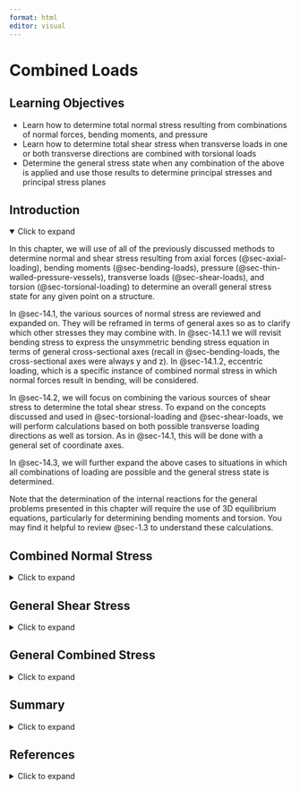 ```yaml
---
format: html
editor: visual
---
```


# Combined Loads {#sec-combined-loads}

::: {.callout-note icon="false"}
## Learning Objectives

-   Learn how to determine total normal stress resulting from combinations of normal forces, bending moments, and pressure
-   Learn how to determine total shear stress when transverse loads in one or both transverse directions are combined with torsional loads
-   Determine the general stress state when any combination of the above is applied and use those results to determine principal stresses and principal stress planes
:::

## Introduction {.unnumbered}

<details open>

<summary>Click to expand</summary>

In this chapter, we will use of all of the previously discussed methods to determine normal and shear stress resulting from axial forces (@sec-axial-loading), bending moments (@sec-bending-loads), pressure (@sec-thin-walled-pressure-vessels), transverse loads (@sec-shear-loads), and torsion (@sec-torsional-loading) to determine an overall general stress state for any given point on a structure.

In @sec-14.1, the various sources of normal stress are reviewed and expanded on. They will be reframed in terms of general axes so as to clarify which other stresses they may combine with. In @sec-14.1.1 we will revisit bending stress to express the unsymmetric bending stress equation in terms of general cross-sectional axes (recall in @sec-bending-loads, the cross-sectional axes were always y and z). In @sec-14.1.2, eccentric loading, which is a specific instance of combined normal stress in which normal forces result in bending, will be considered.

In @sec-14.2, we will focus on combining the various sources of shear stress to determine the total shear stress. To expand on the concepts discussed and used in @sec-torsional-loading and @sec-shear-loads, we will perform calculations based on both possible transverse loading directions as well as torsion. As in @sec-14.1, this will be done with a general set of coordinate axes.

In @sec-14.3, we will further expand the above cases to situations in which all combinations of loading are possible and the general stress state is determined.

Note that the determination of the internal reactions for the general problems presented in this chapter will require the use of 3D equilibrium equations, particularly for determining bending moments and torsion. You may find it helpful to review @sec-1.3 to understand these calculations.

</details>

## Combined Normal Stress {#sec-14.1}

<details>

<summary>Click to expand</summary>

All forms of normal stress previously discussed act in the longitudinal (also referred to as axial) direction except for the hoop stress from pressure. The longitudinal direction is the direction normal to the cross-sectional location of the point for which stress is being evaluated.

To be able to discuss directions and stress components in general terms, we will consider the loadings and stresses in terms of the longitudinal direction (L) at the point in the structure being considered, the centroidal vertical axis of the cross-section (V), and the centroidal horizontal axis of the cross-section (H). The specific axes that these terms refer to depends on how the axes are specified generally for a structure as well as the location of the point in question.

For example, consider the structure in @fig-14.1 with the x, y, z axes oriented at the origin as shown. For point P on the structure, the longitudinal axis is the x-axis and the vertical and horizontal axes of the cross-section are the y-axis and z-axis, respectively. On the other hand, for point Q, the longitudinal axis is the y-axis and the vertical and horizontal axes of the cross-section are the z-axis and x-axis, respectively.

![The longitudinal (L), horizontal (H), and vertical (V) axes depend on how the axes are arranged globally for the structure as well as the specific location of the point in question.](images/CH14%20PNGs/figure%2014.1.png){#fig-14.1 fig-align="center"}

We have seen that axial load, bending moments, and pressure all result in normal stresses. We can express the 2D normal stress state for any given point as:

$$
\sigma_L=\frac{\sum F_L}{A}+\sigma_{bending}+\frac{p r}{2 t}
$$

in the longitudinal direction and:

$$
\sigma_{hoop}=\frac{p r}{t}
$$

in the direction of the other planar axis of the point in question. For the example given in @fig-14.1, both points are in the x-y plane, but the hoop direction is the y direction for point P and the x direction for point Q.

In the above stress equation, F~L~ is the total force in the direction normal to the cross-section (same direction as the longitudinal direction). It is positive if the total normal force is tensile and negative if compressive. In addition, A is the cross-sectional area, p is the internal pressure, r is the inside radius of a pipe, and t is the wall thickness of a pipe. The pressure term will always be positive for internal pressure. Of course, for a solid cross-section, or a hollow cross-section with no pressure, the hoop stress and the last term of the longitudinal stress would be 0.

To help break down this analysis, @sec-14.1.1 presents further clarification on finding bending stress for general coordinate axes. @sec-14.1.2 discusses the specific combined loading case of an axial force that also results in bending.

### Generalized Bending Stress Equation {#sec-14.1.1}

In @sec-9.1 , an equation for bending stress based on having bending around the cross-sectional axes of y and z was derived. That equation is:

$$
\sigma_x=-\frac{M_z y}{I_z}+\frac{M_y z}{I_y}
$$

The negative sign in front of the M~z~ expression and the plus in front of the M~y~ expression are specifically related to the y and z cross-sectional axes as oriented as they were in @sec-bending-loads, with the z-axis positive horizontally to the left and the y axis positive vertically upwards. However, because cross-sectional axes for any given point on a structure can vary based on both how the global axes are specified and on the location of the point within the structure, we will need to know how to apply the bending stress equation for a general set of axes before we can combine this stress with other sources of normal stress.

In any given loading situation, the bending moments are the moments around the cross-sectional centroidal axes. If the cross-sectional centroidal axes are thought of generally as the vertical axis (V) and the horizontal axis (H) as shown in @fig-14.2, the resulting stress would be in the longitudinal direction (L), and we can express the unsymmetric bending stress equation as:

$$
\boxed{\sigma_{L(bending})= \pm\left|\frac{M_V d_H}{I_V}\right| \pm\left|\frac{M_H d_V}{I_H}\right|}
$$ {#eq-14.1}

| *where*
| *𝜎~𝐿~ = Bending stress in the longitudinal direction \[Pa, psi\]*
| *M~V~ = Bending moment around the vertical axis \[N⸱m, lb⸱in.\]*
| *M~H~ = Bending moment around the horizontal axis \[N⸱m, lb⸱in.\]*
| *d~H~ = Horizontal distance between the point on the cross-section for which the stress is being calculated and the V axis \[m, in.\]*
| *d~V~ = Vertical distance between the point on the cross-section for which the stress is being calculated and the H axis \[m, in.\]*
| *I~V~ = the moment of inertia about the vertical axis \[m^4^, in.^4^\]*
| *I~H~ = Area moment of inertia about the horizontal axis \[m^4^, in.^4^\]*

![General coordinate axes and the distances used in the bending stress equation](images/CH14%20PNGs/figure%2014.2.png){#fig-14.2 fig-align="center"}

The sign on each individual term needs to be determined by inspection of the bending direction. The side of the cross section that would be on the “inside” of the bend will be in compression and vice versa. @fig-14.3 illustrates the sense of the bending moment around the horizontal axis that would result in compression above the H axis and tension below. @fig-14.4 illustrates the sense of bending moment around the vertical axis that would result in tension to the left of the V axis and compression to the right. The bending moment is shown for a section above and below a cut on a vertical structure and to the left and right of a cut on a horizontally oriented structure. The opposite directions of bending moment would lead to the opposite signs of stress.

![Sense of bending moment around the horizontal (H) axis that would result in tension below the H axis and compression above](images/CH14%20PNGs/figure%2014.3.png){#fig-14.3 fig-align="center"}

![Sense of bending moment around the vertical (V) axis that results in tension to the left of the V axis and compression to the right](images/CH14%20PNGs/figure%2014.4.png){#fig-14.4 fig-align="center"}

If visualization is difficult, one can use the following tool:

1.  Draw the **applied** moment arrows around the V and H axes on the cross-section in the correct sense. Make sure to draw them such that they go over (or in front of) the bending axis (as opposed to under or behind)
2.  The side (top/bottom for moments around the H axis and left/right for the moments around the V axis) the arrows point into are the compressive sides and the sides the tails of the arrows are on are the tensile sides.

The use of this tool will be demonstrated for the bending stress calculation in @exm-14.1.

It will also be helpful to note that the bending stress for a point that lies directly on a centroidal axis will be zero for bending around that axis since the bending axis is the neutral axis for that direction of bending, as shown in @fig-14.5.

![Bending moments cause zero stress along the centroidal axis that they act around.](images/CH14%20PNGs/figure%2014.5.png){#fig-14.5 fig-align="center" width="369"}

::: {.callout-tip collapse="true" icon="false"}
## Example 14.1

::: {#exm-14.1}
<p>

</p>

The internal bending moments on a 32 mm diameter solid steel rod are found to be M~x~ = 376 kN mm and M~z~ = 204 kN mm as shown. Determine the bending stress at points P and Q.

![](images/CH14%20PNGs/example%2014.1%20part%201.png){fig-align="center" width="464"}

::: {.callout-tip collapse="true" icon="false"}
## Solution

Drawing the cross-section, we can see that the vertical axis of the cross section is the z-axis and the horizontal axis of the cross section is the x-axis. The resulting stress is in the longitudinal direction, which is the y-axis. The bending stress equation can then be expressed as:

$$
\sigma_y= \pm\left|\frac{M_z x}{I_z}\right| \pm\left|\frac{M_x z}{I_x}\right|
$$

The magnitudes of the bending moments are given. With the circular cross-section, the moment of inertia of both cross-sectional axes are:

$$
I_x=I_y=\frac{\pi}{4} r^4=\frac{\pi}{4}(16{~mm})^4=51.47 \times 10^3{~mm}^4=51.47 \times 10^{-9}{~m}^4
$$

For point P, because it is on the centroidal z-axis, we know that it experiences no stress from M~z~. Given the clockwise bending moment around the x-axis, the beam can be visualized as bending in a manner such that point P will be on the “inside” of the bend, or in compression.

If the visualization is difficult, we can also use the “tool” described in @sec-14.1. Noting that the applied moment in this case is in the same direction as the bending moment (since equilibrium dictates that the moment at the fixed support is opposite of what is applied and the bending moment is opposite of the fixed support, we can conclude that the bending moment and applied moment would be in the same direction), we can draw the moment arrow across the cross-section. Note that this arrow should be drawn going over the x-axis. Drawing the arrow on the cross-section in this way, we can see that the arrowhead would point towards P, so all points above the x-axis, including P, are in compression from this moment.

![](images/CH14%20PNGs/example%2014.1%20part%202.png){fig-align="center" width="443"}

The z distance from the x-axis to be P is the radius. We can then calculate the normal stress at point P to be:

$$
\sigma_{yP}=-\left|\frac{M_x z}{I_x}\right|=-\frac{376{~N}\cdot{m}*(0.016{~m})}{51.47 \times 10^{-9}{~m}^4}=-117{~MPa}
$$

Similarly, point Q will experience no stress from M~x~ since it is on the x-axis, but it will feel stress from M~z~. The x distance from the z-axis to point Q is also the radius. The sign on the stress can be determined by visualizing the bending to be as shown in the front view below and noting that point Q would be on the outside part of the bend. Alternatively, drawing the moment arrow on the cross-section as was done for point P above reveals that point Q is on the tail side of the arrow, so in tension.

![](images/CH14%20PNGs/example%2014.1%20part%203.png){fig-align="center" width="416"}

The normal stress at point Q is thus calculated to be:

$$
\sigma_{y Q}=+\left|\frac{M_z x}{I_z}\right|=\frac{204{~N}\cdot{m}*(0.016{~mm})}{51.47 \times 10^{-9}{~m}^4}=63.4{~MPa}
$$

**σ~yP~ = 116.9 MPa (compression)**

**σ~yQ~ = 63.4 MPa (tension)**
:::
:::
:::

### Eccentric Loading {#sec-14.1.2}

When the line of action of an axial load does not pass through the centroid of a cross section, it will result in both a normal reaction force and a bending moment. For example, consider the traffic light and corresponding free body diagram shown in @fig-14.6.

![The vertical pole is subject to direct axial stress and bending stress](images/CH14%20PNGs/figure%2014.6.png){#fig-14.6 fig-align="center"}

The vertical support pole is subjected to normal forces from the weights of the traffic lights (the weight of the horizontal poles, cameras, etc., are assumed to be negligible for this example) as well as to bending moments around both cross-sectional axes (x and z) that result from the fact that the weights are not directly centered on the centroidal axes of the support pole. The total normal stress in the longitudinal direction, σ~y~, at any given point on the pole would be given by the stress from the total normal force ($\frac{\sum F_y}{A}$) plus the bending stress from the bending moment around the z axis that results from W~1~ and W~2~ and the bending moment around the x axis that results from W~3~.

In terms of the general axes discussed in @sec-14.1.1, we have:

$$
\boxed{\sigma_L= \pm\left|\frac{F_L}{A}\right| \pm\left|\frac{M_V d_H}{I_V}\right| \pm\left|\frac{M_H d_V}{I_H}\right|}
$$ {#eq-14.2}

| *where*
| *𝜎~𝐿~ = Bending stress in the longitudinal direction \[Pa, psi\]*
| *F~L~ = Internal normal force in the longitudinal direction \[N, lb\]*
| *A = Cross-sectional area \[m^2^, in.^2^\]*
| *M~V~ = Bending moment around the vertical axis \[N⸱m, lb⸱in.\]*
| *M~H~ = Bending moment around the horizontal axis \[N⸱m, lb⸱in.\]*
| *d~H~ = Horizontal distance between the point on the cross-section for which the stress is being calculated and the V axis \[m, in.\]*
| *d~V~ = Vertical distance between the point on the cross-section for which the stress is being calculated and the H axis \[m, in.\]*
| *I~V~ = the moment of inertia about the vertical axis \[m^4^, in.^4^\]*
| *I~H~ = Area moment of inertia about the horizontal axis \[m^4^, in.^4^\]*

The sign for the first term is positive if the total force is tensile (directed away from the cross-section) and negative if the total force is compressive (pointed towards the cross-section).

@exm-14.2 and @exm-14.3 demonstrate the calculation of normal stress in eccentric loading problems.

@exm-14.4 goes through the process of calculating each of the components of normal stress and then combining them to determine the normal stress state at particular point.

::: {.callout-tip collapse="true" icon="false"}
## Example 14.2

::: {#exm-14.2}
<p>

</p>

The structure is subjected to vertical forces as shown. Determine the total normal stress at points P and Q on the cross-section of the vertical portion of the structure.

![](images/CH14%20PNGs/example%2014.2%20part%201.png){fig-align="center"}

::: {.callout-tip collapse="true" icon="false"}
## Solution

The generalized normal stress equation is:

$$
\sigma_L= \pm\left|\frac{F_L}{A}\right| \pm\left|\frac{M_V d_H}{I_V}\right| \pm\left|\frac{M_H d_V}{I_H}\right|
$$

In this case, the longitudinal axis (L) is the y-axis. The vertical axis of the cross-section (V) is the z-axis and the horizontal axis (H) is the x-axis.

To apply the equation, the internal reactions N, Mx, and Mz are needed. Since the internal reactions remain constant along the vertical portion of the structure, we can cut anywhere along its length to determine these internal reactions. The reaction moment around the x axis, Mx, can be determined to be 0 by inspection since all the forces pass through the centroidal x-axis of the cross-section. When finding the bending moments, it is important to remember that the moments needed are the moments around the centroidal axes of the cross-section.

![](images/CH14%20PNGs/exampe%2014.2%20part%202.png){fig-align="center" width="243"}

$$
\begin{gathered}
\sum F_y=N-75{~lb}-50{~lb}=0 \quad\rightarrow\quad N=125{~lb} \\
\sum M_z=(75{~lb}*15{~in.})-(50{~lb}*25{~in.})+M z=0 \quad\rightarrow\quad M z=125{~lb}\cdot{in.}
\end{gathered}
$$

Since both N and Mz are positive, the respective directions drawn on the FBD are confirmed to be correct. Thus, the normal force is compressive (pointed towards the cut section) and the bending moment is counterclockwise around the z-axis.

The total normal stress at point P can then be calculated with the following inputs:

$F_L = N = 125{~lbs}$

$A = 6{~in.}*8{~in.} = 48{~in.^2}$

$M_V = M_x = 125{~lb}\cdot{in.}$

$d_x =\text{ x-distance between point P and the z-axis} = 2{~in.}$

$I_z = \frac{1}{12}*(6{~in.})*(8{~in.^3}) = 256{~in.^4}$

The normal force N is compressive, so that term in the stress equation is made negative. With the counter-clockwise bending moment on the upper section, one can visualize that the bending would take on a “C” shape with point P on the outside of the bend, so point P would be in tension from the bending moment and that term in the equation is made positive.

As mentioned in @sec-14.1.1, another way to determine the sign on the bending stress is to draw the direction of the overall applied moment on the cross-section. In this case, the total applied moment around the z-axis is:

$$
\begin{aligned}
M=(75{~lb}*15{~in.})-(50{~lb}*25{~in.})&=-125{~lb}\cdot{in.} \\
&=125{~lb}\cdot{in.}~~\text{clockwise }
\end{aligned}
$$

Drawing the clockwise moment on the cross-section we see that the left side of the cross-section is on the tail side of the arrow, so we can conclude that all points to the left of the centroidal z-axis will be in tension. Note that for this tool to work, the arrow must always be drawn to be going “over” the axis as opposed to under.

![](images/CH14%20PNGs/exampe%2014.2%20part%203.png){fig-align="center" width="274"}

$$
\sigma_{yP}=-\left|\frac{125{~lb}}{48{~in.^2}}\right|+\left|\frac{(125{~lb}\cdot{in.})(2{~in.})}{256{~in.^4}}\right| \\
\sigma_{yP}=-1.63{~psi}
$$

The negative answer indicates that the stress is compressive.

To calculate the stress at point Q, all inputs to the equation remain the same except for dx. The x distance between the centroidal z-axis and point Q is 4 in. In addition, the sign on the bending stress is negative instead of positive since point K is on the inside of the bend (or on the arrow side of the cross-section drawn with the applied moment). Thus,

$$
\sigma_{yQ}=-\left|\frac{125{~lb}}{48{~in.^2}}\right|-\left|\frac{(125{~lb}\cdot{in.})(4{~in.})}{256{~in.^4}}\right| \\
\sigma_{yQ}=-4.56{~psi}
$$

**σyP = -3.49 psi, σyQ = -6.42 psi**
:::
:::
:::

::: {.callout-tip collapse="true" icon="false"}
## Example 14.3

::: {#exm-14.3}
<p>

</p>

A force pulls up on point P on the post with rectangular cross section as shown. Determine the normal stress at point A.

![](images/CH14%20PNGs/example%2014.3%20part%201.png){fig-align="center"}

::: {.callout-tip collapse="true" icon="false"}
## Solution

In this problem, there are three sources of normal stress: the bending stress from bending around the y axis, the bending stress from bending around the x axis, and the axial stress from the 180 kN force acting normal to the cross-section.

For the given loading, the internal reactions will be the same for any z location, so we can make a cut anywhere to determine the bending moment and normal force reaction

$$
\begin{aligned}
&\sum M_X=(180{~kN}*50{~mm})+M_x=0 \quad\rightarrow\quad M_X=-9000{~kN}\cdot{mm} \\
&\sum M_Z=(180{~kN}*40{~mm})+M_z=0 \quad\rightarrow\quad M_Z=-7200{~kN}\cdot{mm} \\
&\sum F_Y=180{~kN}-N=0 \quad\rightarrow\quad N=180{~kN}
\end{aligned}
$$

![](images/CH14%20PNGs/example%2014.3%20part%202.png){fig-align="center" width="230"}

By inspection of the applied moments, we can visualize that the bending around the x-axis is such that the post would bend towards us and points along the back edge where point A is would be in tension.

We can also visualize that the bending around the z-axis is such that the post would bend in a backwards C shape and points to the left of the centroidal z-axis would be in compression. We can also observe the the normal force reaction is tensile.

Applying the generalized normal stress equation (with the pressure term omitted):

$$
\sigma_{L A}= \pm\left|\frac{F_L}{A}\right| \pm\left|\frac{M_V d_H}{I_V}\right| \pm\left|\frac{M_H d_V}{I_H}\right|
$$

In this case, the longitudinal axis of the post is the y-axis, the vertical axis of the cross-section is the y-axis, and the horizontal axis of the cross-section is x-axis. The dH in the equation is the x distance between centroidal z-axis and point A. The dV in the equation is the z distance between the centroidal x-axis and point A.

$$
\begin{aligned}
&\sigma_{yA}=\left|\frac{N}{A}\right|-\left|\frac{M_z d_x}{I_z}\right|+\left|\frac{M_x d_z}{I_x}\right| \\
&\sigma_{yA}=\left|\frac{180,000{~N}}{(0.2{~m})(0.15{~m})}\right| \left|\frac{7200{~N}\cdot{m}*0.085{~m}}{\frac{1}{12}(0.15{~m})(0.2 {~m})^3}\right|+\left| \frac{9000{~N}\cdot{m}*0.075{~m})}{\frac{1}{12}(0.2{~m})(0.15{~m})^3}\right| \\
&\sigma_{y A}=11.9{~MPa}
\end{aligned}
$$

The stress works out to be positive and therefore tensile.

**σ~yA~ =11.9 MPa**
:::
:::
:::

::: {.callout-tip collapse="true" icon="false"}
## Example 14.4

::: {#exm-14.4}
<p>

</p>

For the pressurized pipe loaded as shown, determine the normal stresses at point H. Noting that there would be no shear stress at point H for this loading, represent the general stress state of point H on a stress element. The pipe has an outside diameter of 200 mm and a wall thickness of 10 mm. The load Pz = 18 kN and the internal pressure in the pipe is 1500 kPa.

![](images/CH14%20PNGs/example%2014.4%20part%201.png){fig-align="center" width="423"}

::: {.callout-tip collapse="true" icon="false"}
## Solution

Consider the general normal stress equation:

$$
\sigma_L= \pm\left|\frac{F_L}{A}\right| \pm\left|\frac{M_V d_H}{I_V}\right| \pm\left|\frac{M_H d_V}{I_H}\right| \pm \frac{p r}{2 t}
$$

In this problem, the longitudinal direction is the z direction and the horizontal and vertical axes of the cross-section where H is located are the x-axis and y-axis, respectively. Since there is pressure loading in this problem, there is also normal stress in the hoop direction (x and y-directions).

So we have:

$$
\begin{aligned}
\sigma_{long} & = \pm\left|\frac{F_z}{A}\right| \pm\left|\frac{\left|M_y d_x\right|}{I_y}\right| \pm\left|\frac{\mid M_x d_y}{I_x}\right| \pm \frac{p r}{2 t} \\
\sigma_{hoop} & =\frac{p r}{t}
\end{aligned}
$$

Cutting through the part of the pipe where point H is located and applying equilibrium provides the following results for the internal reactions:

![](images/CH14%20PNGs/example%2014.4%20part%202.png){fig-align="center" width="243"}

$$
\begin{aligned}
&\sum F_y=N-18{~kN}=0 \quad\rightarrow\quad N=18{~kN} \\
&\sum M_y=(18{~kN}*1.8{~m})+M_y=0 \quad\rightarrow\quad M_y=-32.4{~kN}\cdot{m}
\end{aligned}
$$

Note that force is only applied in the z-direction so no other force reactions were drawn. There is also no force that results in a moment around the x-axis or z-axis, so Mx and Mz were also omitted from the FBD.

The normal force is positive based on the drawn direction, so it is compressive. The bending moment around the y-axis was drawn counterclockwise around the y axis, but the result is negative, so the bending moment is actually clockwise. However, since point H lies on the y-axis, there will be no stress at point H from this bending moment. 

Thus the longitudinal stress (z-direction) becomes:

$$
\begin{aligned}
\sigma_{long}&=-\left|\frac{F_L}{A}\right|+\frac{pr}{2t} \\
&=-\frac{18,000{~N}}{\pi\left(0.1^2-0.09^2\right){~m^2}}+\frac{(1,500,000{~Pa})(0.1{~m})}{2(0.01{~m})} \\
&=4.48{~MPa}
\end{aligned}
$$

The hoop stress (x-direction) is:

$$
\sigma_{hoop}=\frac{pr}{t}=\frac{(1,500,000{~Pa})(0.1{~m})}{0.01{~m}}=15{~MPa}
$$

Now we can sketch a stress element at point H in the x-z plane.

![](images/CH14%20PNGs/example%2014.4%20part%203.png){fig-align="center" width="301"}
:::
:::
:::

::: {.callout-warning icon="false"}
## Step-by-step: **Combined normal stress**

1.  Identify the longitudinal axis based on the global coordinate axes for the structure and the location of the point. Remember that all but the stress components except the pressure related hoop stress will act in the longitudinal direction.

2.  Cut the structure at the point of interest and determine the internal reactions.

    -   The sum of the forces in the longitudinal direction will give the total normal force.

    -   The sum of the moments about each of the cross-sectional centroidal axes will give the bending moments, MV about the vertical axis and MH about the horizontal axis.

3.  Determine the normal stress in the longitudinal direction based directly on the normal force, $\sigma_L=\frac{F_L}{A}$

4.  For each bending moment axis for which the bending moment is not zero and the point in question does not lie on the bending axis, determine the moment of inertia about that axis and determine the perpendicular distance between the point and the bending axis.

5.  Sub in the values from the steps 2b and 4 in the general bending stress equation:\
    $$
    \sigma_{L(bending)}= \pm\left|\frac{M_V d_H}{I_V}\right| \pm\left|\frac{\mid M_H d_V}{I_H}\right|
    $$\
    Determine the sign by visualization of the bending shape or by drawing the moment on the cross-section and using the tool described in @sec-14.1.1.

6.  If there is applied pressure, determine the longitudinal stress from pressure, $\sigma_L=\frac{p r}{2 t}$ Add the stresses calculated in steps 3, 5, and 6 to get the total longitudinal normal stress,\
    $$
    \sigma_L= \pm\left|\frac{N}{A}\right| \pm\left|\frac{M_V d_H}{I_V}\right|+\left|\frac{M_H d_V}{I_H}\right|+\frac{p r}{2 t}
    $$

7.  If there is pressure, calculate the hoop stress to get the normal stress in the direction of the other planar axis of the point:\
    $$
    \sigma_{hoop}=\frac{p r}{t}
    $$
:::

</details>

## General Shear Stress {#sec-14.2}

<details>

<summary>Click to expand</summary>

Shear stress due to torsion was discussed in @sec-torsional-loading while shear stress due to transverse loading was discussed in @sec-shear-loads. In this section, the considerations that go into determining the total shear stress that arise when both forms of loading will be discussed.

### Shear Stress due to Torsion {#sec-14.2.1}

As discussed in @sec-6.1, shear stress due to torsion can be calculated as:

$$
\tau_{(torsional)}=\frac{T \rho}{J}
$$

For general problems, one may need to calculate T, so it is important to remember that torque is the moment about the longitudinal axis of a body, or that component of the moment that causes the body to twist. Since this form of shear stress will be combined with transverse shear stress to get the total, understanding the sign on the shear stress will be important.

Recall that when a stress element is drawn, a positive shear stress is one for which the shear stress arrow goes in the positive vertical direction on a positive vertical face and in the positive horizontal direction on a positive horizontal face. The positive or negative directions and faces are established by the positive sense of the axes which define the plane the point is in.

To determine which way a shear stress arrow would be drawn for a given stress element, one must cut the body at one edge of the stress element and visualize the direction in which the load would be applied across the cut.

For example, in @fig-14.7, when the cylinder is cut at the top of the stress element, we examine the bottom section of the cylinder and note that the reaction torque at the cut surface goes in the opposite direction to that which is applied at the bottom surface. This results in a counterclockwise reaction torque at the cut which means that the top section tends to want to twist (and exert a force) from left to right across the top element edge. If the vertical axis is positive upwards, the top face is a positive face. In addition, if the horizontal axis is positive to the right, the rightwards shear force arrow is in the positive direction. Together this means that the shear stress can be concluded to be positive since we would have a positive shear force on a positive face.

Similarly, when the cut is made at the bottom edge of the element, we can examine the top section of the cylinder for which equilibrium dictates that there is a clockwise reaction moment at the cut edge. This means that the bottom section tends to want twist from right to left across the bottom element edge. If the vertical axis is positive upwards so that the top face is a positive face, and the horizontal axis is positive to the right, the leftwards shear force would be a negative force acting on a negative face, so the shear stress would still be concluded to be positive.

![Signs for shear stress](images/CH14%20PNGs/figure%2014.7.png){#fig-14.7 fig-align="center" width="430"}

### Shear Stress due to Transverse Shear {#sec-14.2.2}

In @sec-shear-loads, the equation $\tau=\frac{V Q}{I t}$ was evaluated to find the shear stress due to transverse shear force V. In that chapter, only one direction of shear force was considered for each problem and the sign on shear stress was not considered. For general loading, we may have two directions of transverse shear force corresponding to the two cross-sectional axes directions, as shown in @fig-14.8, so we will need to apply the transverse shear stress equation for both directions and also understand the signs so that we can combine them with each other and with the torsional shear stress.

![Shear forces in two directions on cross-section](images/CH14%20PNGs/figure%2014.8.png){#fig-14.8 fig-align="center" width="386"}

When applying the transverse shear stress equations for specific directions of shear force, it is helpful to keep the following in mind:

1.  The cut one makes to determine the first moment of area Q will be perpendicular to the direction of shear force.
2.  The area moment of inertia will be the moment of inertia around the axis perpendicular to the shear force.
3.  The thickness, as before, refers to the thickness of the solid part of the cross section that one cuts through to calculate Q.

Using the same reference axes as with the general normal stress equation (H for horizontal centroidal axis and V for vertical centroidal axis), the transverse shear stress equation can be written as follows:

$$
\boxed{\tau_{(transverse)}= \pm\left|\frac{V_H Q_V}{I_V t_V}\right| \pm\left|\frac{V_V Q_H}{I_H t_H}\right|}
$$ {#eq-14.3}

| *where*
| *𝜏~(transverse)~ = Transverse shear stress at point of interest \[Pa, psi\]*
| *V~H~ = Internal horizontal shear force \[N, lb\]*
| *V~V~ = Internal vertical shear force \[N, lb\]*
| *Q~V~ = First moment of area about the vertical axis passing through the point of interest \[m^3^, in.^3^\]*
| *Q~H~ = First moment of area about the horizontal axis passing through the point of interest \[m^3^, in.^3^\]*
| *I~V~ = Area moment of inertia about the vertical centroidal axis \[m^4^, in.^4^\]*
| *I~H~ = Area moment of inertia about the horizontal centroidal axis \[m^4^, in.^4^\]*
| *t~V~ = Vertical thickness of the cross-section \[m, in.\]*
| *t~H~ = Horizontal thickness of the cross-section \[m, in.\]*

The signs on the shear stress are determined similarly to the manner described in @sec-14.2.1 for torsion. The direction of the internal shear force is determined by equilibrium and this direction relative to the positive axes and faces on the stress element are used to establish direction.

It will be helpful to note that for any point on a cross-section that is on an edge that a transverse shear force goes through (or for a circular cross-section, any point on the outer diameter that lies in the path of the force), the transverse shear stress due to that direction of shear force is 0. This is illustrated in @fig-14.9. This is because the specified points would be on free surfaces in these cases. For example, for a vertical shear force, the bending would be around the horizontal axis, so the top and bottom surfaces would be considered free surfaces with no shear force acting above the top surface or below the bottom surface. The same would hold true for the left and right surfaces in the case of a horizontal shear forces that would result in bending around the vertical axis.

![Locations of zero transverse shear stress](images/CH14%20PNGs/figure%2014.9.png){#fig-14.9 fig-align="center" width="513"}

@exm-14.5 demonstrates the calculation of transverse shear stress with multiple directions of shear force.

::: {.callout-tip collapse="true" icon="false"}
## Example 14.5

::: {#exm-14.5}
<p>

</p>

Two forces are applied to a rectangular post as shown. Determine the shear stress at points P and S.

![](images/CH14%20PNGs/example%2014.5%20part%201.png){fig-align="center" width="497"}

::: {.callout-tip collapse="true" icon="false"}
## Solution

To find shear stresses at points P and Q, which are at the same vertical location on the post, we must first cut the post at that vertical location and find the internal reactions by applying equilibrium. The illustration below shows the section below the cut made at the cross-section where points P and Q are located. The reactions at the support due to the applied loading must be in the opposite direction to the loading for equilibrium and the internal reactions at the cut section will be opposite to the support reactions. Note that there are also bending moments around the x and y axes due to the applied forces, but those result in normal stress, not shear stress.

![](images/CH14%20PNGs/example%2014.5%20part%202.png){fig-align="center" width="247"}

Given that there is no torsion in this problem, the general shear stress equation can be written:

$$
\tau= \pm\left|\frac{V_H Q_V}{I_V t_V}\right| \pm\left|\frac{V_V Q_H}{I_H t_H}\right|
$$

Where the horizontal axis of the cross-section is the y–axis and the vertical axis of the cross section is the x-axis.

For any point on the cross-section, we can substitute:

$V_H = V_y = 78{~kN}$

$V_V = V_x = 94{~kN}$

$I_H=I_y=\frac{1}{12}(160{~mm})^3(120{~mm})=40.96 \times 10^6{~mm}^4=40.96 \times 10^{-6}{~m}^4$

$I_V=I_x=\frac{1}{12}(120{~mm})^3(160{~mm})=23.04 \times10^6{~mm}^4=23.04 \times 10^{-6}{~m}^4$

The Q and the t terms will depend on the specific points on the cross-section.

**Point P:**

The x faces of the post (front and back sides) do not feel shear stress from V~x~ since V~x~ results in bending around the y-axis and the front and back sides would be free surfaces for such bending. In the shear stress equation, we can also see this from that fact that Q~y~ = A’x’ would be zero for point P (A’ = 0 below the horizontal cut at H and x’ = 0 for the area above the cut).

To find the shear stress from V~y~, we would make a vertical cut through point H and calculate

$$
Q_x=A'y'=\frac{1}{2}(160{~mm})(120{~mm})*\left(\frac{1}{4}\right)(160{~mm})=384000{~mm}^3=384 \times 10^{-6}{~m}^3
$$

$t_x = 120{~mm} = 0.12{~m}$

![](images/CH14%20PNGs/example%2014.5%20part%203.png){fig-align="center"}

Looking at the FBD of the cut section of the post drawn above, we can see that V~y~ goes across the top of the stress element of P in the positive y direction. The top of the element is on the positive z-face, so we a positive force on a positive face, which makes the resulting shear stress positive.

![](images/CH14%20PNGs/example%2014.5%20part%204.png){fig-align="center" width="136"}

So

$$
\tau_P=\frac{V_y Q_x}{I_x t_x}=\frac{(78000{~N})(384 \times 10^{-6}{~m}^3)}{(40.96 \times 10^{-6}{~m}^4)(0.12{~m})}=6.09{~MPa}
$$

[Point S:]{.underline}

For point S, the shear stress from Vy will be zero by the same reasoning as used for point P and Vx (Qx = 0 for point S), so we only need to calculate the shear stress from Vx.

To find the shear stress from Vx, we would make a horizontal cut through point S and calculate

$$
Q y=A'x'=(160{~mm})(30{~mm})*(60{~mm}-15{~mm})=216000{~mm}^3=216 \times 10^{-6}{~m}^3
$$

$t_y = 160{~mm} = 0.16{~m}$

![](images/CH14%20PNGs/example%2014.5%20part%205.png){fig-align="center"}

Again looking at the FBD of the cut post above, we can see that Vx goes across the top of the stress element for S in the negative x direction. So we a negative force on a positive face, which makes the resulting shear stress negative

![](images/CH14%20PNGs/example%2014.5%20part%206.png){fig-align="center" width="243"}

So

$$
\tau_S=-\frac{V_x Q_y}{I_y t_y}=-\frac{(94000{~N})(216 \times 10^{-6}{~m}^3)}{(23.04 \times 10^{-6}{~m}^4)(0.16{~m})}=-5.51{~MPa}
$$

**τ~P~ = 6.09 MPa, τ~S~ = -5.51 MPa**
:::
:::
:::

### Combined Shear Stress {#sec-14.2.3}

Now we can consider the case of bodies having both torsion and transverse shear stresses. Given a general loading, one may need to calculate the torque and also identify which of the forces constitute transverse shear forces. It will be helpful to remember that the transverse shear forces are the forces in the directions of the cross-sectional axes and torsion is that component of moment that is about the longitudinal axis.

The total shear stress equation is:

$$
\boxed{\tau= \pm\left|\frac{T \rho}{J}\right| \pm\left|\frac{V_H Q_V}{I_V t_V}\right| \pm\left|\frac{V_V Q_H}{I_H t_H}\right|}
$$ {#eq-14.4}

| *where*
| *𝜏 = Shear stress at point of interest \[Pa, psi\]*
| T = Internal torque \[N·m, lb·in.\]
| 𝜌 = Radial distance from centroid to point of interest \[m, in.\]
| J = Polar moment of inertia *\[m^4^, in.^4^\]*
| *V~H~ = Internal horizontal shear force \[N, lb\]*
| *V~V~ = Internal vertical shear force \[N, lb\]*
| *Q~V~ = First moment of area about the vertical axis passing through the point of interest \[m^3^, in.^3^\]*
| *Q~H~ = First moment of area about the horizontal axis passing through the point of interest \[m^3^, in.^3^\]*
| *I~V~ = Area moment of inertia about the vertical centroidal axis \[m^4^, in.^4^\]*
| *I~H~ = Area moment of inertia about the horizontal centroidal axis \[m^4^, in.^4^\]*
| *t~V~ = Vertical thickness of the cross-section \[m, in.\]*
| *t~H~ = Horizontal thickness of the cross-section \[m, in.\]*

@exm-14.6 demonstrates the calculation of total shear stress when torsion and transverse shear are both acting.

::: {.callout-tip collapse="true" icon="false"}
## Example 14.6

::: {#exm-14.6}
<p>

</p>

A solid steel bar with an outside diameter of 6.70 in. is loaded as shown. Determine the maximum shear stress at points J and K on the outside of the pipe.

![](images/CH14%20PNGs/example%2014.6%20part%201.png){fig-align="center"}

::: {.callout-tip collapse="true" icon="false"}
## Solution

First we need to find the internal reactions at the location of the points in question. To find the internal reactions, we will first draw the whole body FBD and apply equilibrium to find the reactions at the support. Then we will cut the body at the location of points J,K and apply equilibrium to the cut section to find the internal reactions. All the reactions are calculated below even though we only need Vx, Vz, and My to find the shear stresses.

![](images/CH14%20PNGs/example%2014.6%20part%202.png){fig-align="center"}

To find reactions at support:

$$
\begin{aligned}
& \sum F_x=R_x+1500{lb}=0 \quad\rightarrow\quad R_x=-1500{~lb} \\
& \sum F_y=R_y=0 \\
& \sum F_z=R_z+900{~lb}=0 \quad\rightarrow\quad R_z=-900{~lb}
\end{aligned}
$$

$$
\begin{aligned}
& \sum M_x=M_{Rx}+(900{~lb})(80{~in.})=0 \quad\rightarrow\quad M_{Rx}=-72,000{~lb}\cdot{in.} \\
& \sum M_y=M_{Ry}+(900{~lb})(18{~in.})=0 \quad\rightarrow\quad M_{Ry}=-16,200{~lb}\cdot{in.} \\
& \sum M_z=M_{Rz}-(1500{~lb})(80{~in.})=0 \quad\rightarrow\quad {Mz}=120,000{~lb}\cdot{in.}
\end{aligned}
$$

To find reactions at cut section:

$$
\begin{aligned}
& \sum F_x=R_x+V_x=-1500{~lb}+V x=0 \quad\rightarrow\quad V x=1500{~lb} \\
& \sum F_y=R_y+V_y=0 \quad\rightarrow\quad V y=0 \\
& \sum F_z=R_z+V_z=-900{~lb}+V_z=0 \quad\rightarrow\quad V_z=900{~lb}
\end{aligned}
$$

$$
\begin{aligned}
& \sum M_x=M_{Rx}+V_z(10{~in.})+M_x=-72,000{~lb}\cdot{in.}+900{~lb}(10{~in.})+M_x=0 \quad\rightarrow\quad M_x=63,000{~lb}\cdot{in.} \\
& \sum M_y=M_{Ry}+M_y=-16,200{~lb}\cdot{in}+M_y=0 \quad\rightarrow\quad M_y=16,200{~lb}\cdot{in.} \\
& \sum M_z=M_{Rz}-V_x(10{~in.})+M_z=120,000{~lb}\cdot{in.}-1500{~lb}(10{~in.})+M_z=0 \quad\rightarrow\quad M_z=-105,000{~lb}\cdot{in.}
\end{aligned}
$$

The longitudinal direction based on the part of the rod on the y-axis is the y-axis, so the torsional moment is M~y~. Both points J and K will experience the same magnitude of shear stress from the torsion, however, it is possible for the signs to be different for the two different points depending on orientation. The magnitude of the shear stress is:

$$
\tau_{torsion}= \pm\left|\frac{Tc}{J}\right|=\pm\left|\frac{M_y(c)}{J}\right|= \pm\left|\frac{16,200{~lb}\cdot{in.}*(3.35{~in.})}{\frac{\pi}{32}(6.7{~in.})^4}\right|= \pm 274{~psi}
$$

Considering the stress element for each point with the counterclockwise torque resulting in a downwards directed force across the cut face of the element, we can note that there would be a negative z force on a positive y face for point K and a positive x force on a positive y face for point J. So

$τ_{K(torsion)} = - 274{~psi}~~\text and~~ τ_{J(torsion)} = + 274{~psi}$

![](images/CH14%20PNGs/example%2014.6%20part%203.png){fig-align="center"}

Now turning our attention to the shear stresses from the transverse forces, we note the cross sectional axes are the x- and z-axes, so the transverse shear forces are those that are in the x- and z-directions. We can also note that with K being on the x-axis of the cross section, it will not experience transverse shear stress from V~x~. Similarly, point J will not experience transverse shears tress from V~y~. In addition, since the cross-section is circular, we know that for both points:

$$
\begin{aligned}
& Q_{max}=\frac{1}{12} d^3=\frac{1}{12}(6.7{~in.})^3=25.06{~in.^3} \\
& t=d=6.7{~in.}^3 \\
& I_x=I_z=\frac{\pi}{64} d^4=\frac{\pi}{64}(6.7{in.})^4=98.92{~in.^4} \\
&
\end{aligned}
$$

Since V~z~ acts in the positive z direction on the positive y face for point K, the transverse shear stress for point K is positive. Since V~x~ acts in the positive x direction on the y face for point Y, the transverse shear stress for point J is also positive.

$$
\begin{aligned}
& \tau_{K(transverse)}= \pm\left|\frac{V_z Q_{circle}}{I_{circle} d}\right|=+\frac{900{~lb}(25.06{~in.}^3)}{98.92{~in.}^4(6.7 {~in})}=34.03{~psi} \\
& \tau_{J(transverse)}= \pm\left|\frac{V_x Q_{circle}}{I_{circle} d}\right|=+\frac{1500{~lb}(25.06{~in.}^3)}{98.92{~in.}^4(6.7 {~in.})}=56.72{~psi}
\end{aligned}
$$

Finally, we can calculate the total shear stress for each point by summing the torsional shear stress with the transverse shear stress:

$$
\begin{aligned}
& \tau_K=\tau_{(torsion)}+\tau_{(tranverse)}=-274.3{~psi}+34.03{~psi}=-240.27{~psi} \\
& \tau_J=\tau_{(torsion)}+\tau_{(tranverse)}=274.3{~psi}+56.72{~psi}=331.02{~psi}
\end{aligned}
$$

**τ~K~ = -240.27 psi, τ~J~ = 331.02 psi**
:::
:::
:::

::: {.callout-warning icon="false"}
## Step-by-step: Combined shear stress

1.  Cut the body at the location of the point of interest and determine the internal reactions at that point.
2.  Note that for this text, this step will apply to round shafts only. Calculate the shear stress due to torsion using $\tau= \pm\left|\frac{T c}{J}\right|$ Remember that given applied forces, the torque would be calculated as the moment about the longitudinal axis of the body.
3.  Determine the sign on the shear stress by drawing the stress element and reflecting the direction of the reaction torque on the cut side of the element and then applying the convention for positive and negative shear stress.
4.  Determine the transverse shear stress with respect to both cross-sectional axes using the equation:\
    $$
    \tau= \pm\left|\frac{V_H Q_V}{I_V t_V}\right| \pm\left|\frac{V_V Q_H}{I_H t_H}\right|
    $$\
    Remember that if the point in question is on an edge that the transverse shear force passes through (or if the point is on a particular centroidal axis of a circular cross-section), the shear stress from that direction of shear force will be 0.
5.  Determine the sign on the shear stress for each direction of shear force by drawing the stress element and reflecting the direction of the reaction shear force on the cut side of the element and then applying the convention for positive and negative shear stress.
6.  Add the torsional shear stress to the transverse shear stress to get the total.
:::

</details>

## General Combined Stress {#sec-14.3}

<details>

<summary>Click to expand</summary>

Once the total normal stress and total shear stress at a specified point is calculated, the general stress state can be represented on a stress element and used to determine principal stresses, principal planes, and max/min shear stresses.

In @exm-14.7, the problem from @exm-14.5 is extended to find the principal stresses and max/min shear stresses.

::: {.callout-tip collapse="true" icon="false"}
## Example 14.7

::: {#exm-14.7}
<p>

</p>

Revisit @exm-14.5 to find the principal stresses and max/min shear stresses for point P on the post:

![](images/CH14%20PNGs/example%2014.7%20part%201.png){fig-align="center"}

::: {.callout-tip collapse="true" icon="false"}
## Solution

In @exm-14.5 the total shear stress for point P was found to be positive 6.094 MPa.

To find the principal stresses, we must finish finding the general stress state by also finding the normal stresses and then use the principal stress equations or Mohr’s Circle.

The normal stress for this problem only arises from the bending around the x- and y-axes (the cross-sectional axes) since there is no force in the longitudinal z-direction and there is no pressure involved. The bending stress will be in the z-direction since that is the longitudinal direction.

In addition, since P is on the x-axis, it will experience no stress from the moment around the x-axis, M~x~, so all the normal stress comes from the bending around the y axis, M~y~.

As discussed in @exm-14.5, if we consider the FBD of the section cut at P shown below, we know by inspection that the internal reactions at P will be the same magnitude and direction as the applied. This is because the reactions at the support will be equal and opposite to the applied and the internal reactions are the opposite of those.

![](images/CH14%20PNGs/example%2014.7%20part%202.png){fig-align="center" width="222"}

The internal moment reaction around the y-axis, My, can then be calculated as:

$$
\begin{aligned}
\sum M_y=(-94{~kN})(150{~mm})&=-14,100{~kN}\cdot{mm} \\
&=14,100{~kN}\cdot{mm}~~\text{clockwise}
\end{aligned}
$$

The bending stress for point P will be positive since the clockwise moment around the y-axis means that the post will curve into the plane of the screen and look as shown below from the positive y side view. The cross-section is also shown with the tail of the representative moment arrow on the P side of the cross-section, indicating that everything below the y-axis will be in tension.

![](images/CH14%20PNGs/example%2014.7%20part%203.png){fig-align="center"}

Recalling $I_y = 40.96 \times 10^{-6}{~m^4}$ from @exm-14.5, the normal stress at P is then:

$$
\sigma_{P z}=\frac{M_y x}{I_y}=\frac{14,100{~N}\cdot{m}(0.06{~m})}{40.96 \times 10^{-6}{~m^4}}=20.7{~MPa}
$$

Now that the total shear stress and total normal stress are known, the stress state can be represented on a stress element.

![](images/CH14%20PNGs/example%2014.7%20part%204.png){fig-align="center" width="266"}

Applying the simplified version of the principal stress equations and the max/min shear equation (in terms of the general xy plane), we get:

$$
\begin{aligned}
& \sigma_{1,2}=\frac{\sigma_x+\sigma_y}{2} \pm \sqrt{\left(\frac{\sigma_x-\sigma_y}{2}\right)^2+\tau_{x y}{ }^2} \\
& \tau_{\max , \min }= \pm \sqrt{\left(\frac{\sigma_x-\sigma_y}{2}\right)^2+\tau_{x y}{ }^2}
\end{aligned}
$$

In this case, since the point P is in the y-z plane instead of the x-y plane, we can replace the x subscripts with y and the y subscripts with z, so the equations become:

$$
\begin{aligned}
& \sigma_{1,2}=\frac{\sigma_y+\sigma_z}{2} \pm \sqrt{\left(\frac{\sigma_y-\sigma_z}{2}\right)^2+\tau_{y z}^2}=\frac{20.7{~MPa}+0}{2} \pm \sqrt{\left(\frac{20.7{~MPa}-0}{2}\right)^2+(6.094{~MPa})^2}=22.26{~MPa},-1.661{~MPa} \\
& \tau_{\max , \min }= \pm \sqrt{\left(\frac{\sigma_y-\sigma_z}{2}\right)^2+\tau_{y z}^2}=\sqrt{\left(\frac{20.7{~MPa}-0}{2}\right)^2+(6.094{~MPa})^2}=12.01{~MPa},-12.01{~MPa}
\end{aligned}
$$

**σ~1~ = 22.36 MPa**

**σ~2~ = 22.36 MPa**

**τ~min~ = -12.01 MPa**

**τ~max~ = 12.01 MPa**
:::
:::
:::

</details>

## Summary

<details>

<summary>Click to expand</summary>

::: {.callout-note icon="false"}
## Key takeaways

The overall general stress state for any given point on a loaded body is found by calculating and combining all forms of normal stress and all forms of shear stress.

The combined normal stress at a point comes from normal forces, bending stress, and pressure. Normal forces are the forces perpendicular to the cross-section the point in question is on. These are also the forces in the longitudinal direction. The bending moment contribution to normal stress comes from bending moments around the centroidal cross-sectional axes. Both normal forces and bending moments will result in stress in the longitudinal direction with respect to the location of the cross-section.

Pressure will result in normal stress in two directions (hoop and axial). The axial stress will combine with the normal stress from normal forces and bending moments to result in an overall longitudinal stress. The hoop stress will be the only stress in that direction for the situations considered in this text.

Since the stresses are added together, it is important to also understand the sign of each stress. Compressive stresses are negative and tensile stresses are positive. In bending, one can visualize the bending shape of a body to determine if a point will be in tension or compression or use the visual aid described in @sec-14.1.1. Internal pressure will always be tensile.

The combined shear stress at a point comes from torsion and transverse shear forces. The torsional moment is the moment about the longitudinal axis. The transverse shear forces are the forces in the directions of the cross-sectional axes. The signs for shear stress are determined by drawing the stress element and considering the direction of the internal torque or shear force on the cut edge of the element relative to the positive and negative faces of the element.
:::

::: {.callout-note icon="false"}
## Key equations

$$
\sigma_L= \pm\left|\frac{F_L}{A}\right| \pm\left|\frac{M_V d_H}{I_V}\right| \pm\left|\frac{M_H d_V}{I_H}\right|+\frac{p r}{2 t}
$$

$$
\sigma_{hoop}=\frac{p r}{t}
$$

$$
\tau= \pm\left|\frac{T c}{J}\right| \pm\left|\frac{V_H Q_V}{I_V t_V}\right| \pm\left|\frac{V_V Q_H}{I_H t_H}\right|
$$

where

L = longitudinal axis

V = vertical centroidal axis of cross-section

H = horizontal centroidal axis of cross-section
:::

</details>

## References {.unnumbered}

<details>

<summary>Click to expand</summary>

**Figures**

Figure 14.1: The longitudinal (L), horizontal (H), and vertical (V) axes depend on how the axes are arranged globally for the structure as well as the specific location of the point in question. Kindred Grey. 2024. CC BY-NC-SA.

Figure 14.2: General coordinate axes and the distances used in the bending stress equation. Kindred Grey. 2024. CC BY-NC-SA.

Figure 14.3: Sense of bending moment around the horizontal (H) axis that would result in tension below the H axis and compression above. Kindred Grey. 2024. CC BY-NC-SA.

Figure 14.4: Sense of bending moment around the vertical (V) axis that results in tension to the left of the V axis and compression to the right. Kindred Grey. 2024. CC BY-NC-SA.

Figure 14.5: Bending moments cause zero stress along the centroidal axis that they act around. Kindred Grey. 2024. CC BY-NC-SA.

Example 14.1: Kindred Grey. 2024. CC BY-NC-SA.

Figure 14.6: The vertical pole is subject to direct axial stress and bending stress. Left: James Lord. 2024. CC BY-NC-SA. Right: Kindred Grey. 2024. CC BY-NC-SA.

Example 14.2: Kindred Grey. 2024. CC BY-NC-SA. Example 14.3: Kindred Grey. 2024. CC BY-NC-SA.

Example 14.4: Kindred Grey. 2024. CC BY-NC-SA.

Figure 14.7: Signs for shear stress. Kindred Grey. 2024. CC BY-NC-SA.

Figure 14.8: Shear forces in two directions on cross-section. Kindred Grey. 2024. CC BY-NC-SA.

Figure 14.9: Locations of zero transverse shear stress. Kindred Grey. 2024. CC BY-NC-SA.

Example 14.5: Kindred Grey. 2024. CC BY-NC-SA.

Example 14.6: Kindred Grey. 2024. CC BY-NC-SA.

Example 14.7: Kindred Grey. 2024. CC BY-NC-SA.

</details>
